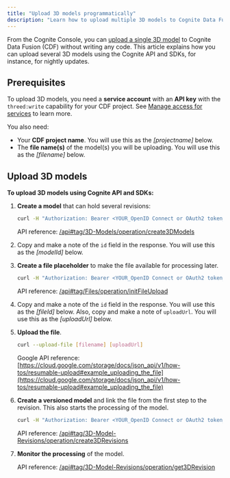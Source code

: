 ```yaml
---
title: "Upload 3D models programmatically"
description: "Learn how to upload multiple 3D models to Cognite Data Fusion (CDF) using the API and SDKs, including prerequisites and step-by-step instructions."
---
```


From the Cognite Console, you can [upload a single 3D model](https://docs.cognite.com/cdf/integration/#upload-3d-models) to Cognite Data Fusion (CDF) without writing any code. This article explains how you can upload several 3D models using the Cognite API and SDKs, for instance, for nightly updates.

## Prerequisites

To upload 3D models, you need a **service account** with an **API key** with the `threed:write` capability for your CDF project. See [Manage access for services](https://docs.cognite.com/cdf/access#manage-access-for-services) to learn more.

You also need:

- Your **CDF project name**. You will use this as the _[projectname]_ below.
- The **file name(s)** of the model(s) you will be uploading. You will use this as the _[filename]_ below.

## Upload 3D models

**To upload 3D models using Cognite API and SDKs:**

1. **Create a model** that can hold several revisions:

   ```bash
   curl -H "Authorization: Bearer <YOUR_OpenID Connect or OAuth2 token_HERE>" -H "Content-type: application/json" -X POST "https://api.cognitedata.com/api/v1/projects/[projectname]/3d/models" -d '{"items": [{"name":"model name"}]}'
   ```

   API reference: [/api#tag/3D-Models/operation/create3DModels](/api#tag/3D-Models/operation/create3DModels)

2. Copy and make a note of the `id` field in the response. You will use this as the _[modelId]_ below.

3. **Create a file placeholder** to make the file available for processing later.

   ```bash
   curl -H "Authorization: Bearer <YOUR_OpenID Connect or OAuth2 token_HERE>" -H "Content-type: application/json" -X POST "https://api.cognitedata.com/api/v1/projects/[projectname]/files" -d '{"name":"[filename]"}'
   ```

   API reference: [/api#tag/Files/operation/initFileUpload](/api#tag/Files/operation/initFileUpload)

4. Copy and make a note of the `id` field in the response. You will use this as the _[fileId]_ below. Also, copy and make a note of `uploadUrl`. You will use this as the _[uploadUrl]_ below.

5. **Upload the file**.

   ```bash
   curl --upload-file [filename] [uploadUrl]
   ```

   Google API reference: [https://cloud.google.com/storage/docs/json_api/v1/how-tos/resumable-upload#example_uploading_the_file](https://cloud.google.com/storage/docs/json_api/v1/how-tos/resumable-upload#example_uploading_the_file)

6. **Create a versioned model** and link the file from the first step to the revision. This also starts the processing of the model.

   ```bash
   curl -H "Authorization: Bearer <YOUR_OpenID Connect or OAuth2 token_HERE>" -H "Content-type: application/json" -X POST "https://api.cognitedata.com/api/v1/projects/[projectname]/3d/models/[modelId]/revisions" -d '{"items": [{"fileId":"[fileId]"}]}'
   ```

   API reference: [/api#tag/3D-Model-Revisions/operation/create3DRevisions](/api#tag/3D-Model-Revisions/operation/create3DRevisions)

7. **Monitor the processing** of the model.

   API reference: [/api#tag/3D-Model-Revisions/operation/get3DRevision](/api#tag/3D-Model-Revisions/operation/get3DRevision)
